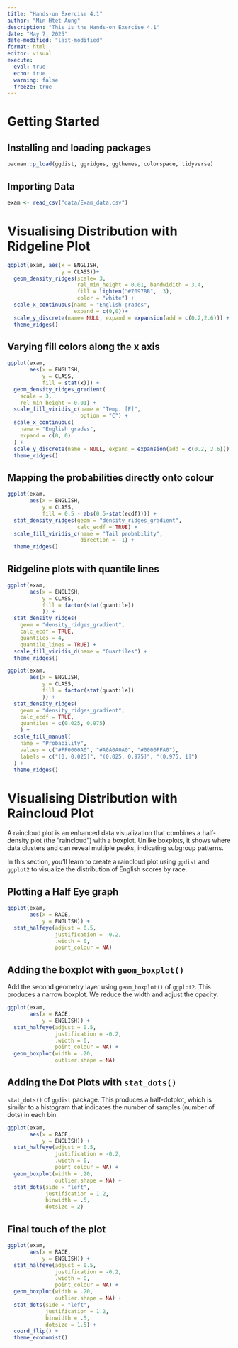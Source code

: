 ```yaml
---
title: "Hands-on Exercise 4.1"
author: "Min Htet Aung"
description: "This is the Hands-on Exercise 4.1" 
date: "May 7, 2025"
date-modified: "last-modified"
format: html
editor: visual
execute: 
  eval: true
  echo: true
  warning: false
  freeze: true
---
```


# Getting Started

## Installing and loading packages

```r
pacman::p_load(ggdist, ggridges, ggthemes, colorspace, tidyverse)
```

## Importing Data

```r
exam <- read_csv("data/Exam_data.csv")
```

# Visualising Distribution with Ridgeline Plot

```r
ggplot(exam, aes(x = ENGLISH,
                 y = CLASS))+
  geom_density_ridges(scale= 3,
                      rel_min_height = 0.01, bandwidith = 3.4,
                      fill = lighten("#7097BB", .3),
                      color = "white") + 
  scale_x_continuous(name = "English grades",
                     expand = c(0,0))+
  scale_y_discrete(name= NULL, expand = expansion(add = c(0.2,2.6))) +
  theme_ridges()
```

## Varying fill colors along the x axis

```r
ggplot(exam, 
       aes(x = ENGLISH, 
           y = CLASS,
           fill = stat(x))) +
  geom_density_ridges_gradient(
    scale = 3,
    rel_min_height = 0.01) +
  scale_fill_viridis_c(name = "Temp. [F]",
                       option = "C") +
  scale_x_continuous(
    name = "English grades",
    expand = c(0, 0)
  ) +
  scale_y_discrete(name = NULL, expand = expansion(add = c(0.2, 2.6))) +
  theme_ridges()
```

## Mapping the probabilities directly onto colour

```r
ggplot(exam,
       aes(x = ENGLISH, 
           y = CLASS, 
           fill = 0.5 - abs(0.5-stat(ecdf)))) +
  stat_density_ridges(geom = "density_ridges_gradient", 
                      calc_ecdf = TRUE) +
  scale_fill_viridis_c(name = "Tail probability",
                       direction = -1) +
  theme_ridges()
```

## Ridgeline plots with quantile lines

```r
ggplot(exam,
       aes(x = ENGLISH, 
           y = CLASS, 
           fill = factor(stat(quantile))
           )) +
  stat_density_ridges(
    geom = "density_ridges_gradient",
    calc_ecdf = TRUE, 
    quantiles = 4,
    quantile_lines = TRUE) +
  scale_fill_viridis_d(name = "Quartiles") +
  theme_ridges()
```

```r
ggplot(exam,
       aes(x = ENGLISH, 
           y = CLASS, 
           fill = factor(stat(quantile))
           )) +
  stat_density_ridges(
    geom = "density_ridges_gradient",
    calc_ecdf = TRUE, 
    quantiles = c(0.025, 0.975)
    ) +
  scale_fill_manual(
    name = "Probability",
    values = c("#FF0000A0", "#A0A0A0A0", "#0000FFA0"),
    labels = c("(0, 0.025]", "(0.025, 0.975]", "(0.975, 1]")
  ) +
  theme_ridges()
```

# Visualising Distribution with Raincloud Plot

A raincloud plot is an enhanced data visualization that combines a half-density plot (the “raincloud”) with a boxplot. Unlike boxplots, it shows where data clusters and can reveal multiple peaks, indicating subgroup patterns.

In this section, you'll learn to create a raincloud plot using `ggdist` and `ggplot2` to visualize the distribution of English scores by race.

## Plotting a Half Eye graph

```r
ggplot(exam, 
       aes(x = RACE, 
           y = ENGLISH)) +
  stat_halfeye(adjust = 0.5,
               justification = -0.2,
               .width = 0,
               point_colour = NA)
```

## Adding the boxplot with `geom_boxplot()`

Add the second geometry layer using `geom_boxplot()` of `ggplot2`. This produces a narrow boxplot. We reduce the width and adjust the opacity.

```r
ggplot(exam, 
       aes(x = RACE, 
           y = ENGLISH)) +
  stat_halfeye(adjust = 0.5,
               justification = -0.2,
               .width = 0,
               point_colour = NA) +
  geom_boxplot(width = .20,
               outlier.shape = NA)
```

## Adding the Dot Plots with `stat_dots()`

`stat_dots()` of `ggdist` package. This produces a half-dotplot, which is similar to a histogram that indicates the number of samples (number of dots) in each bin.

```r
ggplot(exam, 
       aes(x = RACE, 
           y = ENGLISH)) +
  stat_halfeye(adjust = 0.5,
               justification = -0.2,
               .width = 0,
               point_colour = NA) +
  geom_boxplot(width = .20,
               outlier.shape = NA) +
  stat_dots(side = "left", 
            justification = 1.2, 
            binwidth = .5,
            dotsize = 2)
```

## Final touch of the plot

```r
ggplot(exam, 
       aes(x = RACE, 
           y = ENGLISH)) +
  stat_halfeye(adjust = 0.5,
               justification = -0.2,
               .width = 0,
               point_colour = NA) +
  geom_boxplot(width = .20,
               outlier.shape = NA) +
  stat_dots(side = "left", 
            justification = 1.2, 
            binwidth = .5,
            dotsize = 1.5) +
  coord_flip() +
  theme_economist()
```
